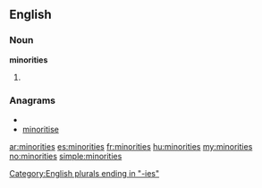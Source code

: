 ==English==

===Noun===
'''minorities'''

# {{plural of|[[minority]]}}

===Anagrams===
* {{alphagram|eiiimnorst}}
* [[minoritise#English|minoritise]]

[[Category:English plurals ending in "-ies"]]

[[ar:minorities]]
[[es:minorities]]
[[fr:minorities]]
[[hu:minorities]]
[[my:minorities]]
[[no:minorities]]
[[simple:minorities]]
